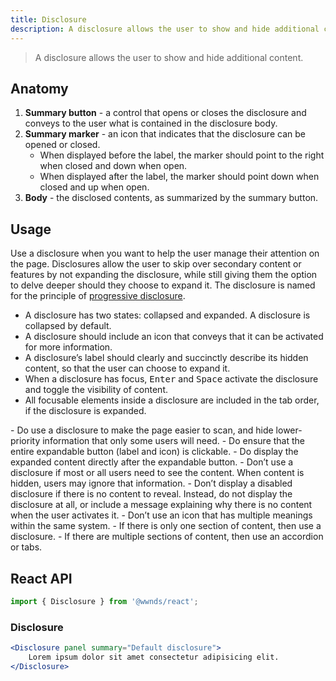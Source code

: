 ```yaml
---
title: Disclosure
description: A disclosure allows the user to show and hide additional content.
---
```



> A disclosure allows the user to show and hide additional content.

## Anatomy

1. **Summary button** - a control that opens or closes the disclosure and conveys to the user what is contained in the disclosure body.
1. **Summary marker** - an icon that indicates that the disclosure can be opened or closed.
	- When displayed before the label, the marker should point to the right when closed and down when open.
	- When displayed after the label, the marker should point down when closed and up when open.
1. **Body** - the disclosed contents, as summarized by the summary button.

## Usage

Use a disclosure when you want to help the user manage their attention on the page.
Disclosures allow the user to skip over secondary content or features by not expanding the disclosure, while still giving them the option to delve deeper should they choose to expand it.
The disclosure is named for the principle of [progressive disclosure](https://www.nngroup.com/articles/progressive-disclosure/).

- A disclosure has two states: collapsed and expanded. A disclosure is collapsed by default.
- A disclosure should include an icon that conveys that it can be activated for more information.
- A disclosure’s label should clearly and succinctly describe its hidden content, so that the user can choose to expand it.
- When a disclosure has focus, <kbd>Enter</kbd> and <kbd>Space</kbd> activate the disclosure and toggle the visibility of content.
- All focusable elements inside a disclosure are included in the tab order, if the disclosure is expanded.

<CalloutSuccess title="Do">
- Do use a disclosure to make the page easier to scan, and hide lower-priority information that only some users will need.
- Do ensure that the entire expandable button (label and icon) is clickable.
- Do display the expanded content directly after the expandable button.
</CalloutSuccess>

<CalloutError title="Don't">
- Don’t use a disclosure if most or all users need to see the content. When content is hidden, users may ignore that information.
- Don’t display a disabled disclosure if there is no content to reveal. Instead, do not display the disclosure at all, or include a message explaining why there is no content when the user activates it.
- Don’t use an icon that has multiple meanings within the same system.
</CalloutError>

<Callout title="Notes">
- If there is only one section of content, then use a disclosure.
- If there are multiple sections of content, then use an accordion or tabs.
</Callout>

## React API

```js
import { Disclosure } from '@wwnds/react';
```

### Disclosure

```jsx live
<Disclosure panel summary="Default disclosure">
    Lorem ipsum dolor sit amet consectetur adipisicing elit.
</Disclosure>
```

<PropsTable from={Disclosure} />
